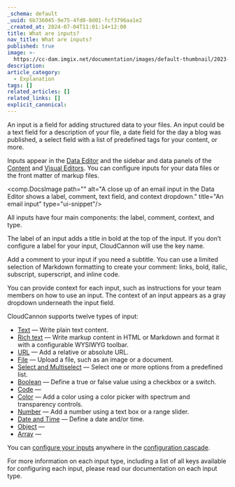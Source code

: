 ```yaml
---
_schema: default
_uuid: 6b736045-9e75-4fd0-8d01-fcf3796aa1e2
_created_at: 2024-07-04T11:01:14+12:00
title: What are inputs?
nav_title: What are inputs?
published: true
image: >-
  https://cc-dam.imgix.net/documentation/images/default-thumbnail/2023-Q4/CloudCannon-Documentation-Thumbnail.png
description:
article_category:
  - Explanation
tags: []
related_articles: []
related_links: []
explicit_canonical:
---
```

An input is a field for adding structured data to your files. An input could be a text field for a description of your file, a date field for the day a blog was published, a select field with a list of predefined tags for your content, or more.

Inputs appear in the [Data Editor](/documentation/articles/the-data-editor/) and the sidebar and data panels of the [Content](/documentation/articles/the-content-editor/) and [Visual Editors](/documentation/articles/the-visual-editor/). You can configure inputs for your data files or the front matter of markup files.

<comp.DocsImage path="" alt="A close up of an email input in the Data Editor shows a label, comment, text field, and context dropdown." title="An email input" type="ui-snippet"/>

All inputs have four main components: the label, comment, context, and type.

The label of an input adds a title in bold at the top of the input. If you don’t configure a label for your input, CloudCannon will use the key name.

Add a comment to your input if you need a subtitle. You can use a limited selection of Markdown formatting to create your comment: links, bold, italic, subscript, superscript, and inline code.

You can provide context for each input, such as instructions for your team members on how to use an input. The context of an input appears as a gray dropdown underneath the input field.

CloudCannon supports twelve types of input:

* [Text](/documentation/articles/text-inputs/) — Write plain text content.
* [Rich text](/documentation/articles/rich-text-inputs/) — Write markup content in HTML or Markdown and format it with a configurable WYSIWYG toolbar.
* [URL](/documentation/articles/url-inputs/) — Add a relative or absolute URL.
* [File](/documentation/articles/file-inputs/) — Upload a file, such as an image or a document.
* [Select and Multiselect](/documentation/articles/select-and-multiselect-inputs/) — Select one or more options from a predefined list.
* [Boolean](/documentation/articles/boolean-inputs/) — Define a true or false value using a checkbox or a switch.
* [Code](/documentation/articles/code-inputs/) —
* [Color](/documentation/articles/color-inputs/) — Add a color using a color picker with spectrum and transparency controls.
* [Number](/documentation/articles/number-inputs/) — Add a number using a text box or a range slider.
* [Date and Time](/documentation/articles/date-and-time-inputs/) — Define a date and/or time.
* [Object](/documentation/articles/object-inputs/) —
* [Array](/documentation/articles/array-inputs/) —

You can [configure your inputs](/documentation/articles/configure-your-inputs/) anywhere in the [configuration cascade](/documentation/articles/using-the-configuration-cascade/).

For more information on each input type, including a list of all keys available for configuring each input, please read our documentation on each input type.

&nbsp;